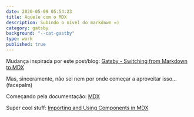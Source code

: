 ```yaml
---
date: 2020-05-09 05:54:23
title: Aquele com o MDX
description: Subindo o nível do markdown =)
category: gatsby
background: "--cat-gastby"
type: work
published: true
---
```


Mudança inspirada por este post/blog: <a href="https://chrisotto.dev/gatsby-change-from-md-to-mdx/">Gatsby - Switching from Markdown to MDX</a>

Mas, sinceramente, não sei nem por onde começar a aproveitar isso... (facepalm)

Começando pela documentação: <a href="https://mdxjs.com/getting-started">MDX</a>

Super cool stuff: <a href="https://www.gatsbyjs.org/docs/mdx/importing-and-using-components/">Importing and Using Components in MDX</a>